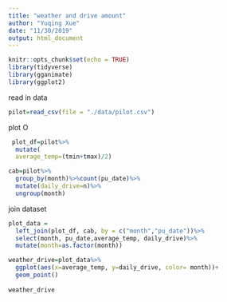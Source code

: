 ```yaml
---
title: "weather and drive amount"
author: "Yuqing Xue"
date: "11/30/2019"
output: html_document
---
```


```r
knitr::opts_chunk$set(echo = TRUE)
library(tidyverse)
library(gganimate)
library(ggplot2)
```

read in data
```r
pilot=read_csv(file = "./data/pilot.csv")
```
plot
O
```r
 plot_df=pilot%>%
  mutate(
  average_temp=(tmin+tmax)/2)

cab=pilot%>%
  group_by(month)%>%count(pu_date)%>%
  mutate(daily_drive=n)%>%
  ungroup(month)

```

join dataset
```r
plot_data = 
  left_join(plot_df, cab, by = c("month","pu_date"))%>%
  select(month, pu_date,average_temp, daily_drive)%>%
  mutate(month=as.factor(month))


```

```r
weather_drive=plot_data%>%
  ggplot(aes(x=average_temp, y=daily_drive, color= month))+
  geom_point()
   
weather_drive
```
 
 
 
